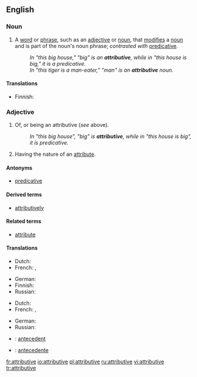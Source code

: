 ==English==

===Noun===
{{wikipedia}}
{{en-noun}}

# {{grammar}} A [[word]] or [[phrase]], such as an [[adjective]] or [[noun]], that [[modify|modifies]] a [[noun]] and is part of the noun's noun phrase; ''contrasted with'' [[predicative]].
#:''In "this big house," "big" is an '''attributive''', while in "this house is big," it is a predicative.''
#:''In "this tiger is a man-eater," "man" is an '''attributive''' noun.''

====Translations====
{{trans-top|a word or phrase that modifies a noun and is part of the noun's noun phrase}}
*Finnish: {{t-|fi|attributiivi}}
{{trans-mid}}
{{trans-bottom}}

===Adjective===
{{en-adj}}

# {{grammar}} Of, or being an attributive (''see'' above).
#: ''In "this big house", "big" is '''attributive''', while in "this house is big", it is predicative.''
# Having the nature of an [[attribute]].

====Antonyms====
* [[predicative]]

====Derived terms====
* [[attributively]]

====Related terms====
* [[attribute]]

====Translations====
{{trans-top|of, or being an attributive}}
* Dutch: {{t|nl|attributief}}
* French: {{t|fr|attributif|m}}, {{t|fr|attributive|f}}
{{trans-mid}}
* German: {{t|de|attributiv}}
* Finnish: {{t|fi|attributiivinen}}
* Russian: {{t|ru|определительный|tr=opredelítel'nyj|sc=Cyrl}}
{{trans-bottom}}

{{trans-top|having the nature of an attribute}}
*Dutch: {{t|nl|attributief}}
*French: {{t|fr|attributif|m}}, {{t|fr|attributive|f}}
{{trans-mid}}
*German: {{t|de|attributiv}}
*Russian: {{t|ru|атрибутивный|tr=atributívnyj|sc=Cyrl}}
{{trans-bottom}}

{{checktrans-top}}
*{{ttbc|Latin}}: [[antecedent#Latin|antecedent]]
*{{ttbc|Spanish}}: [[antecedente]]
{{checktrans-bottom}}

[[fr:attributive]]
[[io:attributive]]
[[pl:attributive]]
[[ru:attributive]]
[[vi:attributive]]
[[tr:attributive]]